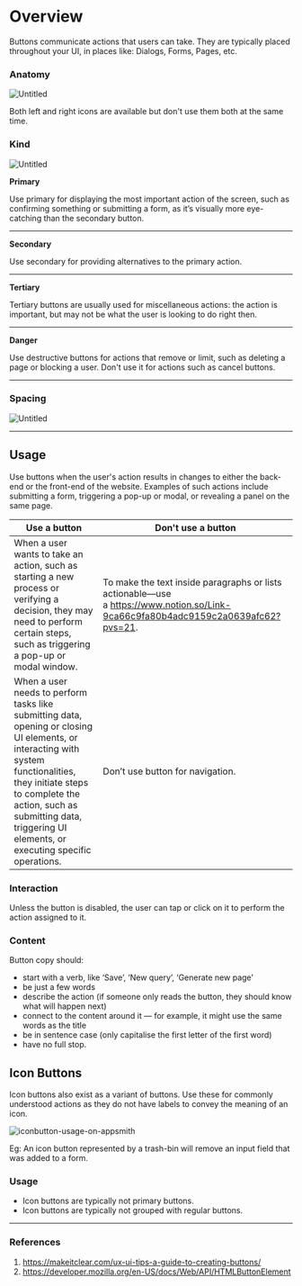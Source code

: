 

<Meta of={ButtonStories} />

[//]: # (TODO: when to renderAs button vs a)
# Overview

Buttons communicate actions that users can take. They are typically placed throughout your UI, in places like: Dialogs, Forms, Pages, etc.

### Anatomy

![Untitled](https://s3-us-west-2.amazonaws.com/secure.notion-static.com/0bd55133-8902-4de1-9a30-11ae9aa14fdb/Untitled.png)

Both left and right icons are available but don't use them both at the same time.

### Kind

![Untitled](https://s3-us-west-2.amazonaws.com/secure.notion-static.com/4c3b2f7c-ff56-4dc8-a335-d278d820f099/Untitled.png)

**Primary**

Use primary for displaying the most important action of the screen, such as confirming something or submitting a form, as it’s visually more eye-catching than the secondary button.

---

**Secondary**

Use secondary for providing alternatives to the primary action.

---

**Tertiary**

Tertiary buttons are usually used for miscellaneous actions: the action is important, but may not be what the user is looking to do right then.

---

**Danger**

Use destructive buttons for actions that remove or limit, such as deleting a page or blocking a user. Don't use it for actions such as cancel buttons.

---

### Spacing

![Untitled](https://s3-us-west-2.amazonaws.com/secure.notion-static.com/8c382a0d-2057-4208-bf7a-15c4b44032c4/Untitled.png)

---

## Usage

Use buttons when the user's action results in changes to either the back-end or the front-end of the website. Examples of such actions include submitting a form, triggering a pop-up or modal, or revealing a panel on the same page.

| Use a button | Don't use a button |
| --- | --- |
| When a user wants to take an action, such as starting a new process or verifying a decision, they may need to perform certain steps, such as triggering a pop-up or modal window. | To make the text inside paragraphs or lists actionable—use a https://www.notion.so/Link-9ca66c9fa80b4adc9159c2a0639afc62?pvs=21. |
| When a user needs to perform tasks like submitting data, opening or closing UI elements, or interacting with system functionalities, they initiate steps to complete the action, such as submitting data, triggering UI elements, or executing specific operations. | Don’t use button for navigation. |

### **Interaction**

Unless the button is disabled, the user can tap or click on it to perform the action assigned to it.

### Content

Button copy should:

- start with a verb, like ‘Save’, ‘New query’, ‘Generate new page’
- be just a few words
- describe the action (if someone only reads the button, they should know what will happen next)
- connect to the content around it — for example, it might use the same words as the title
- be in sentence case (only capitalise the first letter of the first word)
- have no full stop.

## Icon Buttons

Icon buttons also exist as a variant of buttons. Use these for commonly understood actions as they do not have labels to convey the meaning of an icon.

![iconbutton-usage-on-appsmith](./docs/iconbutton-usage-on-appsmith.png)

Eg: An icon button represented by a trash-bin will remove an input field that was added to a form.

### Usage
- Icon buttons are typically not primary buttons.
- Icon buttons are typically not grouped with regular buttons.

---
### References
1. https://makeitclear.com/ux-ui-tips-a-guide-to-creating-buttons/
2. https://developer.mozilla.org/en-US/docs/Web/API/HTMLButtonElement



